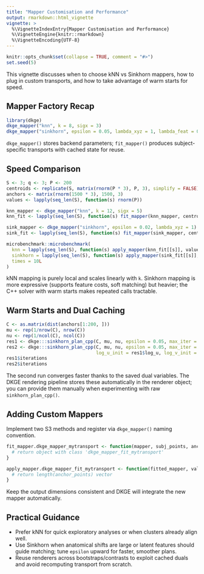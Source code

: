 ```yaml
---
title: "Mapper Customisation and Performance"
output: rmarkdown::html_vignette
vignette: >
  %\VignetteIndexEntry{Mapper Customisation and Performance}
  %\VignetteEngine{knitr::rmarkdown}
  %\VignetteEncoding{UTF-8}
---
```


```r
knitr::opts_chunk$set(collapse = TRUE, comment = "#>")
set.seed(5)
```

This vignette discusses when to choose kNN vs Sinkhorn mappers, how to plug in
custom transports, and how to take advantage of warm starts for speed.

## Mapper Factory Recap

```r
library(dkge)
dkge_mapper("knn", k = 8, sigx = 3)
dkge_mapper("sinkhorn", epsilon = 0.05, lambda_xyz = 1, lambda_feat = 0)
```

`dkge_mapper()` stores backend parameters; `fit_mapper()` produces
subject-specific transports with cached state for reuse.

## Speed Comparison

```r
S <- 3; q <- 3; P <- 200
centroids <- replicate(S, matrix(rnorm(P * 3), P, 3), simplify = FALSE)
anchors <- matrix(rnorm(1500 * 3), 1500, 3)
values <- lapply(seq_len(S), function(s) rnorm(P))

knn_mapper <- dkge_mapper("knn", k = 12, sigx = 5)
knn_fit <- lapply(seq_len(S), function(s) fit_mapper(knn_mapper, centroids[[s]], anchors))

sink_mapper <- dkge_mapper("sinkhorn", epsilon = 0.02, lambda_xyz = 1)
sink_fit <- lapply(seq_len(S), function(s) fit_mapper(sink_mapper, centroids[[s]], anchors))

microbenchmark::microbenchmark(
  knn = lapply(seq_len(S), function(s) apply_mapper(knn_fit[[s]], values[[s]])),
  sinkhorn = lapply(seq_len(S), function(s) apply_mapper(sink_fit[[s]], values[[s]])),
  times = 10L
)
```

kNN mapping is purely local and scales linearly with `k`. Sinkhorn mapping is
more expressive (supports feature costs, soft matching) but heavier; the C++
solver with warm starts makes repeated calls tractable.

## Warm Starts and Dual Caching

```r
C <- as.matrix(dist(anchors[1:200, ]))
mu <- rep(1/nrow(C), nrow(C))
nu <- rep(1/ncol(C), ncol(C))
res1 <- dkge:::sinkhorn_plan_cpp(C, mu, nu, epsilon = 0.05, max_iter = 400, tol = 1e-7)
res2 <- dkge:::sinkhorn_plan_cpp(C, mu, nu, epsilon = 0.05, max_iter = 400, tol = 1e-7,
                                 log_u_init = res1$log_u, log_v_init = res1$log_v)
res1$iterations
res2$iterations
```

The second run converges faster thanks to the saved dual variables. The DKGE
rendering pipeline stores these automatically in the renderer object; you can
provide them manually when experimenting with raw `sinkhorn_plan_cpp()`.

## Adding Custom Mappers

Implement two S3 methods and register via `dkge_mapper()` naming convention.

```r
fit_mapper.dkge_mapper_mytransport <- function(mapper, subj_points, anchor_points, ...) {
  # return object with class 'dkge_mapper_fit_mytransport'
}

apply_mapper.dkge_mapper_fit_mytransport <- function(fitted_mapper, values, ...) {
  # return length(anchor_points) vector
}
```

Keep the output dimensions consistent and DKGE will integrate the new mapper
automatically.

## Practical Guidance

- Prefer kNN for quick exploratory analyses or when clusters already align well.
- Use Sinkhorn when anatomical shifts are large or latent features should guide
  matching; tune `epsilon` upward for faster, smoother plans.
- Reuse renderers across bootstraps/contrasts to exploit cached duals and avoid
  recomputing transport from scratch.
